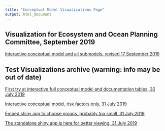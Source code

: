 ```yaml
---
title: "Conceptual Model Visualizations Page"
output: html_document
---
```


## Visualization for Ecosystem and Ocean Planning Committee, September 2019

<a href="https://gdepiper.github.io/Summer_Flounder_Conceptual_Models/sfconsmod_riskfactors_subplots.html" target="_blank">Interactive conceptual  model and all submodels, revised 17 September 2019</a>



## Test Visualizations archive (warning: info may be out of date)

<a href="https://gdepiper.github.io/Summer_Flounder_Conceptual_Models/sfconsmod.html" target="_blank">First try at interactive full conceptual  model and documentation tables, 30 July 2019</a>


<a href="https://gdepiper.github.io/Summer_Flounder_Conceptual_Models/sfconsmod_riskfactors.html" target="_blank">Interactive conceptual  model, risk factors only, 31 July 2019</a>


<a href="https://gdepiper.github.io/Summer_Flounder_Conceptual_Models/sfconsmod_shiny.html" target="_blank">Embed shiny app to choose groups, probably too small, 31 July 2019</a>


<a href="https://sgaichas.shinyapps.io/buildconsmod/" target="_blank">The standalone shiny app is here for better viewing, 31 July 2019</a>